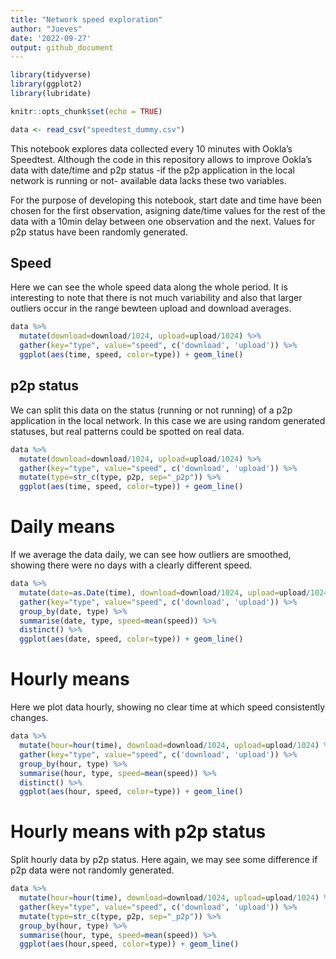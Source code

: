 ```yaml
---
title: "Network speed exploration"
author: "Jueves"
date: '2022-09-27'
output: github_document
---
```


```r
library(tidyverse)
library(ggplot2)
library(lubridate)

knitr::opts_chunk$set(echo = TRUE)

data <- read_csv("speedtest_dummy.csv")
```

This notebook explores data collected every 10 minutes with Ookla's Speedtest. Although the code in this repository allows to improve Ookla's data with date/time and p2p status -if the p2p application in the local network is running or not- available data lacks these two variables.

For the purpose of developing this notebook, start date and time have been chosen for the first observation, asigning date/time values for the rest of the data with a 10min delay between one observation and the next. Values for p2p status have been randomly generated.

## Speed
Here we can see the whole speed data along the whole period. It is interesting to note that there is not much variability and also that larger outliers occur in the range bewteen upload and download averages.

```r
data %>%
  mutate(download=download/1024, upload=upload/1024) %>%
  gather(key="type", value="speed", c('download', 'upload')) %>%
  ggplot(aes(time, speed, color=type)) + geom_line()
```

## p2p status
We can split this data on the status (running or not running) of a p2p application in the local network. In this case we are using random generated statuses, but real patterns could be spotted on real data.

```r
data %>%
  mutate(download=download/1024, upload=upload/1024) %>%
  gather(key="type", value="speed", c('download', 'upload')) %>%
  mutate(type=str_c(type, p2p, sep="_p2p")) %>%
  ggplot(aes(time, speed, color=type)) + geom_line()
```

# Daily means
If we average the data daily, we can see how outliers are smoothed, showing there were no days with a clearly different speed.

```r
data %>%
  mutate(date=as.Date(time), download=download/1024, upload=upload/1024) %>%
  gather(key="type", value="speed", c('download', 'upload')) %>%
  group_by(date, type) %>%
  summarise(date, type, speed=mean(speed)) %>%
  distinct() %>%
  ggplot(aes(date, speed, color=type)) + geom_line()
```

# Hourly means
Here we plot data hourly, showing no clear time at which speed consistently changes.

```r
data %>%
  mutate(hour=hour(time), download=download/1024, upload=upload/1024) %>%
  gather(key="type", value="speed", c('download', 'upload')) %>%
  group_by(hour, type) %>%
  summarise(hour, type, speed=mean(speed)) %>%
  distinct() %>%
  ggplot(aes(hour, speed, color=type)) + geom_line()
```

# Hourly means with p2p status
Split hourly data by p2p status. Here again, we may see some difference if p2p data were not randomly generated.

```r
data %>%
  mutate(hour=hour(time), download=download/1024, upload=upload/1024) %>%
  gather(key="type", value="speed", c('download', 'upload')) %>%
  mutate(type=str_c(type, p2p, sep="_p2p")) %>%
  group_by(hour, type) %>%
  summarise(hour, type, speed=mean(speed)) %>%
  ggplot(aes(hour,speed, color=type)) + geom_line()
```